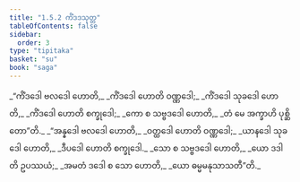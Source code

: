 ```yaml
---
title: "1.5.2 ကိံဒဒသုတ္တ"
tableOfContents: false
sidebar:
  order: 3
type: "tipitaka"
basket: "su"
book: "saga"
---
```



<DynamicBreadcrumb />

<Division number="42" book="saga">

<Paragraph number="243" type="verses" book="saga">
_“ကိံဒဒေါ ဗလဒေါ ဟောတိ,_  
_ကိံဒဒေါ ဟောတိ ဝဏ္ဏဒေါ;_  
_ကိံဒဒေါ သုခဒေါ ဟောတိ,_  
_ကိံဒဒေါ ဟောတိ စက္ခုဒေါ;_  
_ကော စ သဗ္ဗဒဒေါ ဟောတိ,_  
_တံ မေ အက္ခာဟိ ပုစ္ဆိတော”တိ._  

</Paragraph>

<Paragraph number="244" type="verses" book="saga">
_“အန္နဒေါ ဗလဒေါ ဟောတိ,_  
_ဝတ္ထဒေါ ဟောတိ ဝဏ္ဏဒေါ;_  
_ယာနဒေါ သုခဒေါ ဟောတိ,_  
_ဒီပဒေါ ဟောတိ စက္ခုဒေါ._  

</Paragraph>

<Paragraph number="245" type="verses" book="saga">
_သော စ သဗ္ဗဒဒေါ ဟောတိ,_  
_ယော ဒဒါတိ ဥပဿယံ;_  
_အမတံ ဒဒေါ စ သော ဟောတိ,_  
_ယော ဓမ္မမနုသာသတီ”တိ._
</Paragraph>
</Division>